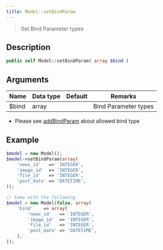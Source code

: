 ```yaml
---
title: Model::setBindParam
---
```


> Set Bind Parameter types


## Description

```php
public self Model::setBindParam( array $bind )
```


## Arguments

| Name  | Data type | Default | Remarks              |
| ----- | --------- | ------- | -------------------- |
| $bind | array     |         | Bind Parameter types |

* Please see [addBindParam](/docs/fegg/library/model/methods/addbindparam) about allowed bind type

## Example

```php title="Controller"
$model = new Model();
$model->setBindParam(array(
    'news_id'   => 'INTEGER',
    'image_id'  => 'INTEGER',
    'file_id'   => 'INTEGER',
    'post_date' => 'DATETIME',
));

// Same with the following
$model = new Model(false, array(
    'bind'    => array(
        'news_id'   => 'INTEGER',
        'image_id'  => 'INTEGER',
        'file_id'   => 'INTEGER',
        'post_date' => 'DATETIME',
    ),
));
```